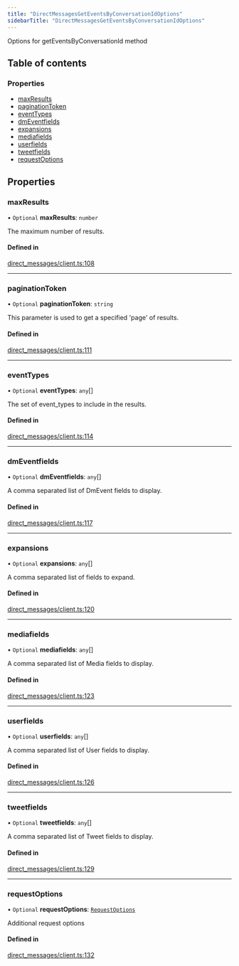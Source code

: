 ```yaml
---
title: "DirectMessagesGetEventsByConversationIdOptions"
sidebarTitle: "DirectMessagesGetEventsByConversationIdOptions"
---
```


Options for getEventsByConversationId method

## Table of contents

### Properties

- [maxResults](/xdks/typescript/reference/interfaces/DirectMessagesGetEventsByConversationIdOptions#maxresults)
- [paginationToken](/xdks/typescript/reference/interfaces/DirectMessagesGetEventsByConversationIdOptions#paginationtoken)
- [eventTypes](/xdks/typescript/reference/interfaces/DirectMessagesGetEventsByConversationIdOptions#eventtypes)
- [dmEventfields](/xdks/typescript/reference/interfaces/DirectMessagesGetEventsByConversationIdOptions#dmeventfields)
- [expansions](/xdks/typescript/reference/interfaces/DirectMessagesGetEventsByConversationIdOptions#expansions)
- [mediafields](/xdks/typescript/reference/interfaces/DirectMessagesGetEventsByConversationIdOptions#mediafields)
- [userfields](/xdks/typescript/reference/interfaces/DirectMessagesGetEventsByConversationIdOptions#userfields)
- [tweetfields](/xdks/typescript/reference/interfaces/DirectMessagesGetEventsByConversationIdOptions#tweetfields)
- [requestOptions](/xdks/typescript/reference/interfaces/DirectMessagesGetEventsByConversationIdOptions#requestoptions)

## Properties

### maxResults

• `Optional` **maxResults**: `number`

The maximum number of results.

#### Defined in

[direct_messages/client.ts:108](https://github.com/xdevplatform/xdk/blob/298ca9350d035e40e7c8ee0753c50052819a41e2/xdk/typescript/src/direct_messages/client.ts#L108)

___

### paginationToken

• `Optional` **paginationToken**: `string`

This parameter is used to get a specified 'page' of results.

#### Defined in

[direct_messages/client.ts:111](https://github.com/xdevplatform/xdk/blob/298ca9350d035e40e7c8ee0753c50052819a41e2/xdk/typescript/src/direct_messages/client.ts#L111)

___

### eventTypes

• `Optional` **eventTypes**: `any`[]

The set of event_types to include in the results.

#### Defined in

[direct_messages/client.ts:114](https://github.com/xdevplatform/xdk/blob/298ca9350d035e40e7c8ee0753c50052819a41e2/xdk/typescript/src/direct_messages/client.ts#L114)

___

### dmEventfields

• `Optional` **dmEventfields**: `any`[]

A comma separated list of DmEvent fields to display.

#### Defined in

[direct_messages/client.ts:117](https://github.com/xdevplatform/xdk/blob/298ca9350d035e40e7c8ee0753c50052819a41e2/xdk/typescript/src/direct_messages/client.ts#L117)

___

### expansions

• `Optional` **expansions**: `any`[]

A comma separated list of fields to expand.

#### Defined in

[direct_messages/client.ts:120](https://github.com/xdevplatform/xdk/blob/298ca9350d035e40e7c8ee0753c50052819a41e2/xdk/typescript/src/direct_messages/client.ts#L120)

___

### mediafields

• `Optional` **mediafields**: `any`[]

A comma separated list of Media fields to display.

#### Defined in

[direct_messages/client.ts:123](https://github.com/xdevplatform/xdk/blob/298ca9350d035e40e7c8ee0753c50052819a41e2/xdk/typescript/src/direct_messages/client.ts#L123)

___

### userfields

• `Optional` **userfields**: `any`[]

A comma separated list of User fields to display.

#### Defined in

[direct_messages/client.ts:126](https://github.com/xdevplatform/xdk/blob/298ca9350d035e40e7c8ee0753c50052819a41e2/xdk/typescript/src/direct_messages/client.ts#L126)

___

### tweetfields

• `Optional` **tweetfields**: `any`[]

A comma separated list of Tweet fields to display.

#### Defined in

[direct_messages/client.ts:129](https://github.com/xdevplatform/xdk/blob/298ca9350d035e40e7c8ee0753c50052819a41e2/xdk/typescript/src/direct_messages/client.ts#L129)

___

### requestOptions

• `Optional` **requestOptions**: [`RequestOptions`](/xdks/typescript/reference/interfaces/RequestOptions)

Additional request options

#### Defined in

[direct_messages/client.ts:132](https://github.com/xdevplatform/xdk/blob/298ca9350d035e40e7c8ee0753c50052819a41e2/xdk/typescript/src/direct_messages/client.ts#L132)
